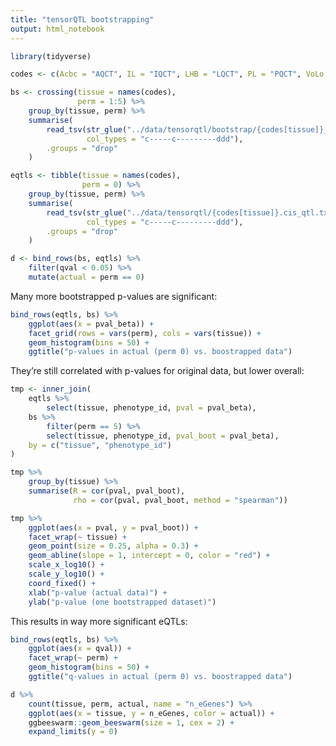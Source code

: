 ```yaml
---
title: "tensorQTL bootstrapping"
output: html_notebook
---
```


```r
library(tidyverse)

codes <- c(Acbc = "AQCT", IL = "IQCT", LHB = "LQCT", PL = "PQCT", VoLo = "VQCT")

bs <- crossing(tissue = names(codes),
               perm = 1:5) %>%
    group_by(tissue, perm) %>%
    summarise(
        read_tsv(str_glue("../data/tensorqtl/bootstrap/{codes[tissue]}_{perm}.cis_qtl.txt.gz"),
                 col_types = "c-----c---------ddd"),
        .groups = "drop"
    )

eqtls <- tibble(tissue = names(codes),
                perm = 0) %>%
    group_by(tissue, perm) %>%
    summarise(
        read_tsv(str_glue("../data/tensorqtl/{codes[tissue]}.cis_qtl.txt.gz"),
                 col_types = "c-----c---------ddd"),
        .groups = "drop"
    )

d <- bind_rows(bs, eqtls) %>%
    filter(qval < 0.05) %>%
    mutate(actual = perm == 0)
```

Many more bootstrapped p-values are significant:

```r
bind_rows(eqtls, bs) %>%
    ggplot(aes(x = pval_beta)) +
    facet_grid(rows = vars(perm), cols = vars(tissue)) +
    geom_histogram(bins = 50) +
    ggtitle("p-values in actual (perm 0) vs. boostrapped data")
```

They're still correlated with p-values for original data, but lower overall:

```r
tmp <- inner_join(
    eqtls %>%
        select(tissue, phenotype_id, pval = pval_beta),
    bs %>%
        filter(perm == 5) %>%
        select(tissue, phenotype_id, pval_boot = pval_beta),
    by = c("tissue", "phenotype_id")
)

tmp %>%
    group_by(tissue) %>%
    summarise(R = cor(pval, pval_boot),
              rho = cor(pval, pval_boot, method = "spearman"))

tmp %>%
    ggplot(aes(x = pval, y = pval_boot)) +
    facet_wrap(~ tissue) +
    geom_point(size = 0.25, alpha = 0.3) +
    geom_abline(slope = 1, intercept = 0, color = "red") +
    scale_x_log10() +
    scale_y_log10() +
    coord_fixed() +
    xlab("p-value (actual data)") +
    ylab("p-value (one bootstrapped dataset)")
```

This results in way more significant eQTLs:

```r
bind_rows(eqtls, bs) %>%
    ggplot(aes(x = qval)) +
    facet_wrap(~ perm) +
    geom_histogram(bins = 50) +
    ggtitle("q-values in actual (perm 0) vs. boostrapped data")
```

```r
d %>%
    count(tissue, perm, actual, name = "n_eGenes") %>%
    ggplot(aes(x = tissue, y = n_eGenes, color = actual)) +
    ggbeeswarm::geom_beeswarm(size = 1, cex = 2) +
    expand_limits(y = 0)
```
